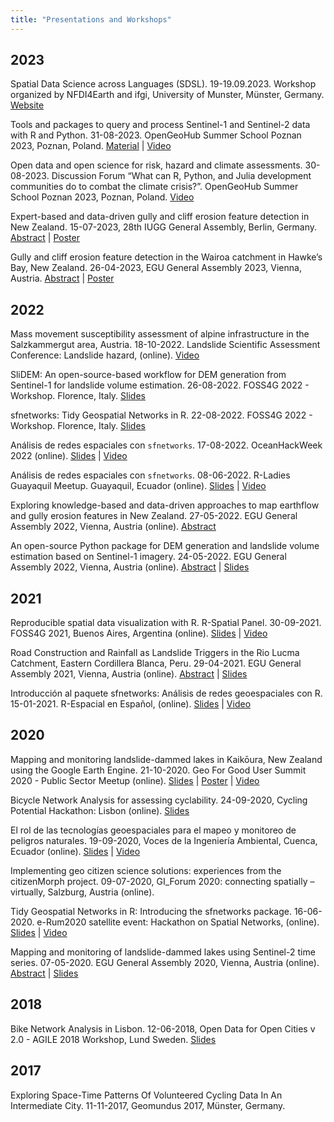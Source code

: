 ```yaml
---
title: "Presentations and Workshops"
---
```


## 2023

Spatial Data Science across Languages (SDSL). 19-19.09.2023. Workshop organized by NFDI4Earth and ifgi, University of Munster,  Münster, Germany. [Website](https://r-spatial.org/sdsl/)

Tools and packages to query and process Sentinel-1 and Sentinel-2 data with R and Python. 31-08-2023. OpenGeoHub Summer School Poznan 2023, Poznan, Poland. [Material](https://loreabad6.github.io/ogh23/) | [Video](https://doi.org/10.5446/63365)

Open data and open science for risk, hazard and climate assessments. 30-08-2023. Discussion Forum "What can R, Python, and Julia development communities do to combat the climate crisis?". OpenGeoHub Summer School Poznan 2023, Poznan, Poland. [Video](https://youtu.be/qiUh9WjozRA)

Expert-based and data-driven gully and cliff erosion feature detection in New Zealand. 15-07-2023, 28th IUGG General Assembly, Berlin, Germany. [Abstract](https://doi.org/10.57757/IUGG23-0228) | [Poster](https://research.uni-salzburg.at/ws/portalfiles/portal/32837631/IUGG23_AbadL_Poster_BetterPortrait.pdf)

Gully and cliff erosion feature detection in the Wairoa catchment in Hawke’s Bay, New Zealand. 26-04-2023, EGU General Assembly 2023, Vienna, Austria. [Abstract](https://doi.org/10.5194/egusphere-egu23-1468) | [Poster](https://uni-salzburg.elsevierpure.com/files/30166446/EGU23_AbadL_Poster_v2_compressed.pdf)

## 2022

Mass movement susceptibility assessment of alpine infrastructure in the Salzkammergut area, Austria. 18-10-2022. Landslide Scientific Assessment Conference: Landslide hazard, (online). [Video](https://www.youtube.com/watch?v=96H3rLHHazo&ab_channel=LandScient)

SliDEM: An open-source-based workflow for DEM generation from Sentinel-1 for landslide volume estimation. 26-08-2022. FOSS4G 2022 - Workshop. Florence, Italy. [Slides](https://drive.google.com/file/d/1tc5K_Rwd8wFz1pvrpZXZ7StEUtlCWMeJ/view)

sfnetworks: Tidy Geospatial Networks in R. 22-08-2022. FOSS4G 2022 - Workshop. Florence, Italy. [Slides](https://sfnetworks.github.io/foss4g-workshop/slides/slides)

Análisis de redes espaciales con `sfnetworks`. 17-08-2022. OceanHackWeek 2022 (online). [Slides](https://sfnetworks.github.io/ohw22-es/sfnetworks-es) | [Video](https://youtu.be/G6nTyJZI2tU?feature=shared)

Análisis de redes espaciales con `sfnetworks`. 08-06-2022. R-Ladies Guayaquil Meetup. Guayaquil, Ecuador (online). [Slides](https://sfnetworks.github.io/rladies-gye/slides) | [Video](https://www.youtube.com/watch?v=Av5lhO3Fero&ab_channel=R-LadiesEcuador)

Exploring knowledge-based and data-driven approaches to map earthflow and gully erosion features in New Zealand. 27-05-2022. EGU General Assembly 2022, Vienna, Austria (online). [Abstract](https://doi.org/10.5194/egusphere-egu22-1013) 

An open-source Python package for DEM generation and landslide volume estimation based on Sentinel-1 imagery. 24-05-2022. EGU General Assembly 2022, Vienna, Austria (online). [Abstract](https://doi.org/10.5194/egusphere-egu22-693) | [Slides](https://presentations.copernicus.org/EGU22/EGU22-693_presentation-h520626.pdf)

## 2021

Reproducible spatial data visualization with R. R-Spatial Panel. 30-09-2021. FOSS4G 2021, Buenos Aires, Argentina (online). [Slides](https://loreabad6.github.io/foss4g/slides.html#1) | [Video](https://youtu.be/iA0OQ2Icn6Y)

Road Construction and Rainfall as Landslide Triggers in the Rio Lucma Catchment, Eastern Cordillera Blanca, Peru. 29-04-2021. EGU General Assembly 2021, Vienna, Austria (online). [Abstract](https://meetingorganizer.copernicus.org/EGU21/EGU21-11015.html) |  [Slides](https://loreabad6.github.io/vEGU21_display/display.html#1)

Introducción al paquete sfnetworks: Análisis de redes geoespaciales con R. 15-01-2021. R-Espacial en Español, (online). [Slides](https://sfnetworks.github.io/sfnetworks-REspacialES/slides#1) | [Video](https://www.youtube.com/watch?v=jKRmsOjguqo&ab_channel=REspacialenEspa%C3%B1ol)

## 2020

Mapping and monitoring landslide-dammed lakes in Kaikōura, New Zealand using the Google Earth Engine. 21-10-2020. Geo For Good User Summit 2020 - Public Sector Meetup (online). [Slides](https://qrgo.page.link/izjEp) | [Poster](https://docs.google.com/presentation/d/1FVrxwwuBUsb69OKYbyssNDphket-6V4nhlK1OuXVDdw) | [Video](https://www.youtube.com/live/CbHYkUpCwCI?feature=shared&t=3035)

Bicycle Network Analysis for assessing cyclability. 24-09-2020, Cycling Potential Hackathon: Lisbon (online). [Slides](https://loreabad6.github.io/bna-presentation/bna-presentation.html#1)

El rol de las tecnologías geoespaciales para el mapeo y monitoreo de peligros naturales. 19-09-2020, Voces de la  Ingeniería Ambiental, Cuenca, Ecuador (online).  [Slides](https://loreabad6.github.io/VocesAmbiental/presentacion.html) | [Video](https://www.facebook.com/watch/live/?extid=MZJv41PQtCQ5l6jT&ref=watch_permalink&v=327432258323373)

Implementing geo citizen science solutions: experiences from the citizenMorph project. 09-07-2020, GI_Forum 2020: connecting spatially – virtually, Salzburg, Austria (online).

Tidy Geospatial Networks in R: Introducing the sfnetworks package. 16-06-2020. e-Rum2020 satellite event: Hackathon on Spatial Networks, (online). [Slides](https://www.youtube.com/watch?v=ZXTNXsvKYwo&ab_channel=RobinLovelace) | [Video](https://www.youtube.com/watch?v=ZXTNXsvKYwo&ab_channel=RobinLovelace)

Mapping and monitoring of landslide-dammed lakes using Sentinel-2 time series. 07-05-2020. EGU General Assembly 2020, Vienna, Austria (online).
[Abstract](https://meetingorganizer.copernicus.org/EGU2020/EGU2020-572.html) | [Slides](https://presentations.copernicus.org/EGU2020/EGU2020-572_presentation.pdf)

## 2018

Bike Network Analysis in Lisbon. 12-06-2018, Open Data for Open Cities v 2.0 - AGILE 2018 Workshop, Lund Sweden. [Slides](https://drive.google.com/file/d/1yBzFEb9vSe3ScHxAb-rcWuBYAPYDZpet/view?usp=sharing)

## 2017
Exploring Space-Time Patterns Of Volunteered Cycling Data In An Intermediate City. 11-11-2017, Geomundus 2017, Münster, Germany.
